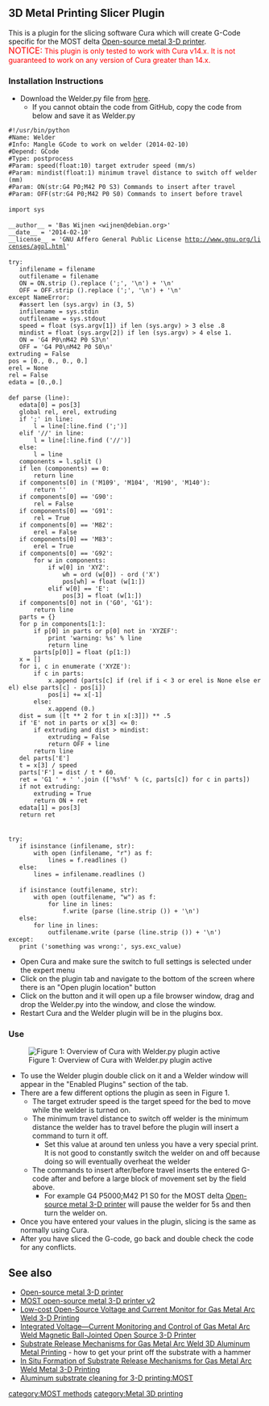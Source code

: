 {{MOST}}
==3D Metal Printing Slicer Plugin==
This is a plugin for the slicing software Cura which will create G-Code specific for the MOST delta [[Open-source metal 3-D printer]].<br />
<font color="red"><big>NOTICE:</big> This plugin is only tested to work with Cura v14.x. It is not guaranteed to work on any version of Cura greater than 14.x.</font>

===Installation Instructions===
*Download the Welder.py file from [https://github.com/mtu-most/MOST-delta-stage.git here].
**If you cannot obtain the code from GitHub, copy the code from below and save it as Welder.py
 #!/usr/bin/python
 #Name: Welder
 #Info: Mangle GCode to work on welder (2014-02-10)
 #Depend: GCode
 #Type: postprocess
 #Param: speed(float:10) target extruder speed (mm/s)
 #Param: mindist(float:1) minimum travel distance to switch off welder (mm)
 #Param: ON(str:G4 P0;M42 P0 S3) Commands to insert after travel
 #Param: OFF(str:G4 P0;M42 P0 S0) Commands to insert before travel
 
 import sys
 
 __author__ = 'Bas Wijnen <wijnen@debian.org>'
 __date__ = '2014-02-10'
 __license__ = 'GNU Affero General Public License http://www.gnu.org/licenses/agpl.html'
 
 try:
 	infilename = filename
 	outfilename = filename
 	ON = ON.strip ().replace (';', '\n') + '\n'
 	OFF = OFF.strip ().replace (';', '\n') + '\n'
 except NameError:
 	#assert len (sys.argv) in (3, 5)
 	infilename = sys.stdin
 	outfilename = sys.stdout
 	speed = float (sys.argv[1]) if len (sys.argv) > 3 else .8
 	mindist = float (sys.argv[2]) if len (sys.argv) > 4 else 1.
 	ON = 'G4 P0\nM42 P0 S3\n'
 	OFF = 'G4 P0\nM42 P0 S0\n'
 extruding = False
 pos = [0., 0., 0., 0.]
 erel = None
 rel = False
 edata = [0.,0.]
 
 def parse (line):
 	edata[0] = pos[3]
 	global rel, erel, extruding
 	if ';' in line:
 		l = line[:line.find (';')]
 	elif '//' in line:
 		l = line[:line.find ('//')]
 	else:
 		l = line
 	components = l.split ()
 	if len (components) == 0:
 		return line
 	if components[0] in ('M109', 'M104', 'M190', 'M140'):
 		return ''
 	if components[0] == 'G90':
 		rel = False
 	if components[0] == 'G91':
 		rel = True
 	if components[0] == 'M82':
 		erel = False
 	if components[0] == 'M83':
 		erel = True
 	if components[0] == 'G92':
 		for w in components:
 			if w[0] in 'XYZ':
 				wh = ord (w[0]) - ord ('X')
 				pos[wh] = float (w[1:])
 			elif w[0] == 'E':
 				pos[3] = float (w[1:])
 	if components[0] not in ('G0', 'G1'):
 		return line
 	parts = {}
 	for p in components[1:]:
 		if p[0] in parts or p[0] not in 'XYZEF':
 			print 'warning: %s' % line
 			return line
 		parts[p[0]] = float (p[1:])
 	x = []
 	for i, c in enumerate ('XYZE'):
 		if c in parts:
 			x.append (parts[c] if (rel if i < 3 or erel is None else erel) else parts[c] - pos[i])
 			pos[i] += x[-1]
 		else:
 			x.append (0.)
 	dist = sum ([t ** 2 for t in x[:3]]) ** .5
 	if 'E' not in parts or x[3] <= 0:
 		if extruding and dist > mindist:
 			extruding = False
 			return OFF + line
 		return line
 	del parts['E']
 	t = x[3] / speed
 	parts['F'] = dist / t * 60.
 	ret = 'G1 ' + ' '.join (['%s%f' % (c, parts[c]) for c in parts])
 	if not extruding:
 		extruding = True
 		return ON + ret
 	edata[1] = pos[3]
 	return ret
 
 
 try:
 	if isinstance (infilename, str):
 		with open (infilename, "r") as f:
 			lines = f.readlines ()
 	else:
 		lines = infilename.readlines ()
 
 	if isinstance (outfilename, str):
 		with open (outfilename, "w") as f:
 			for line in lines:
 				f.write (parse (line.strip ()) + '\n')
 	else:
 		for line in lines:
 			outfilename.write (parse (line.strip ()) + '\n')
 except:
 	print ('something was wrong:', sys.exc_value)
*Open Cura and make sure the switch to full settings is selected under the expert menu
*Click on the plugin tab and navigate to the bottom of the screen where there is an "Open plugin location" button
*Click on the button and it will open up a file browser window, drag and drop the Welder.py into the window, and close the window.
*Restart Cura and the Welder plugin will be in the plugins box.

===Use===
[[Image:cura_welderplug.png|thumb|right|Figure 1: Overview of Cura with Welder.py plugin active]]
*To use the Welder plugin double click on it and a Welder window will appear in the "Enabled Plugins" section of the tab.
*There are a few different options the plugin as seen in Figure 1.
**The target extruder speed is the target speed for the bed to move while the welder is turned on.
**The minimum travel distance to switch off welder is the minimum distance the welder has to travel before the plugin will insert a command to turn it off.
***Set this value at around ten unless you have a very special print. It is not good to constantly switch the welder on and off because doing so will eventually overheat the welder
**The commands to insert after/before travel inserts the entered G-code after and before a large block of movement set by the field above.
***For example G4 P5000;M42 P1 S0 for the MOST delta [[Open-source metal 3-D printer]] will pause the welder for 5s and then turn the welder on.
*Once you have entered your values in the plugin, slicing is the same as normally using Cura.
*After you have sliced the G-code, go back and double check the code for any conflicts.

==See also==
* [[Open-source metal 3-D printer]]
* [[MOST open-source metal 3-D printer v2]]
* [[Low-cost Open-Source Voltage and Current Monitor for Gas Metal Arc Weld 3-D Printing]]
* [[Integrated Voltage—Current Monitoring and Control of Gas Metal Arc Weld Magnetic Ball-Jointed Open Source 3-D Printer]]
* [[Substrate Release Mechanisms for Gas Metal Arc Weld 3D Aluminum Metal Printing]] - how to get your print off the substrate with a hammer
* [[In Situ Formation of Substrate Release Mechanisms for Gas Metal Arc Weld Metal 3-D Printing]]
* [[Aluminum substrate cleaning for 3-D printing:MOST]]
[[category:MOST methods]]
[[category:Metal 3D printing]]